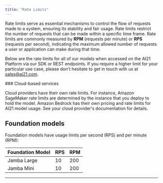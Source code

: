 ```yaml
---
title: "Rate Limits"
---
```


Rate limits serve as essential mechanisms to control the flow of requests made to a system, ensuring its stability and fair usage. Rate limits restrict the number of requests that can be made within a specific time frame. Rate limits are commonly measured by **RPM** (requests per minute) or **RPS** (requests per second), indicating the maximum allowed number of requests a user or application can make during that time.

Below are the rate limits for all of our models when accessed on the AI21 Platform via our SDK or REST endpoints. If you require a higher limit for your particular use case, please don't hesitate to get in touch with us at [sales@ai21.com](mailto:sales@ai21.com).

<Note>
### Cloud-based services

Cloud providers have their own rate limits. For instance, Amazon SageMaker rate limits are determined by the instance that you deploy to hold the model. Amazon Bedrock has their own pricing and rate limits for AI21 model usage. See your cloud provider's documentation for details.

</Note>

## Foundation models

Foundation models have usage limits per second (RPS) and per minute (RPM):

| Foundation Model | RPS | RPM |
| ---------------- | --- | --- |
| Jamba Large      | 10  | 200 |
| Jamba Mini       | 10  | 200 |

***
